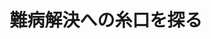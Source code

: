 ﻿---
title: "難病解決への糸口を探る"
category: "生命理工学院"
vol: 68
interviewee: "一瀬 宏"
url: ""
tags: []
pdf: "68-7-ichise.pdf"
career: ""
preface: "近年、脳科学の研究が盛んになってきている。 脳機能の障害により起こる病気の原因は多岐に渡 るが、そのひとつに神経伝達物質の異常が挙げら れる。神経伝達物質は、神経細胞間の連絡に重要 な役割を果たしている。神経伝達物質の合成や分 泌に異常があると、脳が正常に働かなくなり、身 体をうまく動かせなくなる場合がある。 本稿では、パーキンソン病などの難病の原因と なる神経伝達物質について、その生合成の調節機 構に関する、一瀬宏教授が行っている研究を紹介 していく。"
---
